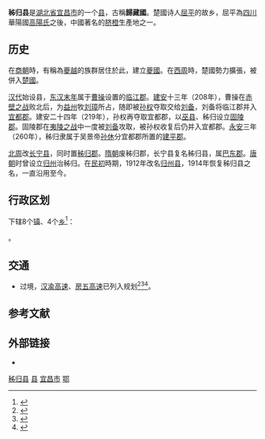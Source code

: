 {{Infobox China County
|name              =秭归县
|shortname         =秭归
|nickname          =
|usedname          =
|nameorigin        = 
|image_city        = Maoping-Zhen-downtown-4927.jpg
|image_caption     = 茅坪镇
|image_map         = ChinaYichangZigui.png
|map_caption       = 
|class             = [[县|县]]
|Belong            = [[湖北省|湖北省]][[宜昌市|宜昌市]]
|leader_title      = [[县委书记|县委书记]]
|leader_name       = 胡小国
|leader_title1     = [[县长|县长]]
|leader_name1      = 卢辉
|established_title = 
|established_date  = 
|established_title1 = 
|established_date1 = 
|area_total        = 2427
|population_total  = 38.73
|population_as_of  = 2007
|population_density= 
|GDP               = 
|GDP_as_of         = 
|GDPPC             = 
|areacode          = 717
|postcode          = 443600
|carlicense        = 鄂H
|admini_division_code =420527
|tree              = 
|flower            = 
|website           = http://www.hbzg.gov.cn/ 
|footnotes         = 
}}

'''秭归县'''是[[湖北省|湖北省]][[宜昌市|宜昌市]]的一个[[县|县]]，古稱'''歸藏國'''。楚國诗人[[屈平|屈平]]的故乡，屈平為[[四川|四川]]華陽國[[高陽氏|高陽氏]]之後，中國著名的[[脐橙|脐橙]]生產地之一。

== 历史 ==
在[[商朝|商朝]]時，有稱為[[夔越|夔越]]的族群居住於此，建立[[夔國|夔國]]。在[[西周|西周]]時，楚國勢力擴張，被併入[[楚國|楚國]]。

[[汉代|汉代]]始设县，[[东汉末年|东汉末年]]属于[[曹操|曹操]]设置的[[临江郡|临江郡]]。[[建安_(东汉)|建安]]十三年（208年），曹操在[[赤壁之战|赤壁之战]]败北后，为[[益州|益州]]牧[[刘璋|刘璋]]所占，随即被[[孙权|孙权]]夺取交给[[刘备|刘备]]，刘备将临江郡并入[[宜都郡|宜都郡]]。建安二十四年（219年），孙权再夺取宜都郡，以[[巫县|巫县]]、秭归设立[[固陵郡_(东吴)|固陵郡]]。固陵郡在[[夷陵之战|夷陵之战]]中一度被[[刘备|刘备]]攻取，被孙权收复后仍并入宜都郡。[[永安_(东吴)|永安]]三年（260年），秭归隶属于吴景帝[[孙休|孙休]]分宜都郡所置的[[建平郡_(东吴)|建平郡]]。

[[北周|北周]]改[[长宁县_(北周)|长宁县]]，同时置[[秭归郡|秭归郡]]。[[隋朝|隋朝]]废秭归郡，长宁县复名秭归县，属[[巴东郡|巴东郡]]。[[唐朝|唐朝]]时曾设立[[归州|归州]]治秭归。在[[民初|民初]]時期，1912年改名[[归州县|归州县]]，1914年恢复秭归县之名，一直沿用至今。

== 行政区划 ==
{{PAGENAMEBASE}}下辖8个[[行政建制镇|镇]]、4个[[乡_(中华人民共和国)|乡]]<ref>{{PRC admin/ref sgc|42/05/27}}</ref>：

{{PRC admin/children|42/05/27}}。

== 交通 ==
* {{中国国道名|348}}过境，[[武汉－重庆高速公路|汉渝高速]]、[[房县－五峰高速公路|房五高速]]已列入规划<ref>{{Cite web|title=中共中央 国务院印发国家综合立体交通网规划纲要_中央有关文件_中国政府网|url=http://www.gov.cn/zhengce/2021-02/24/content_5588654.htm|access-date=2021-08-21|work=www.gov.cn}}</ref><ref>{{Cite book|title=国家综合立体交通网规划纲要|publisher=人民出版社|year=2021|isbn=9787010232959|location=北京}}</ref><ref>{{Cite book|title=《国家综合立体交通网规划纲要》学习读本|publisher=人民交通出版社股份有限公司|year=2021|isbn=9787114169731|location=北京}}</ref>。

== 参考文献 ==
{{reflist}}

== 外部链接 ==
* {{Official website|http://www.hbzg.gov.cn/|name=秭归县人民政府}}

{{秭归县行政区划}}
{{宜昌市行政区划}}
{{湖北行政区划}}
{{国家级贫困县|前}}
{{以人名命名的中华人民共和国县级以上行政区}}

[[Category:秭归县|]]
[[Category:宜昌区县市|县]]
[[Category:湖北省县份|宜昌市]]
[[Category:原国家级贫困县|鄂]]